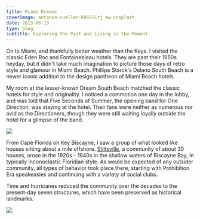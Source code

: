 ---
title: Miami Dreams
coverImage: antonio-cuellar-KDS5lCrj_ew-unsplash
date: 2013-06-13
type: blog
subtitle: Exploring the Past and Living in the Moment
---

On to Miami, and thankfully better weather than the Keys. I visited the classic Eden Roc and Fontainebleau hotels. They are past their 1950s heyday, but it didn't take much imagination to picture those days of retro style and glamour in Miami Beach. Phillipe Starck's Delano South Beach is a newer iconic addition to the design pantheon of Miami Beach hotels.

<FloridaMiami2013SlideShow />

My room at the lesser-known Dream South Beach matched the classic hotels for style and originality. I noticed a commotion one day in the lobby, and was told that Five Seconds of Summer, the opening band for One Direction, was staying at the hotel. Their fans were neither as numerous nor avid as the Directioners, though they were still waiting loyally outside the hotel for a glimpse of the band.

<Image src="DreamHotelMiami"  />
<TextCollapse src="DreamHotelMiami" />

From Cape Florida on Key Biscayne, I saw a group of what looked like houses sitting about a mile offshore. <a href="https://en.wikipedia.org/wiki/Stiltsville">Stiltsville</a>, a community of about 30 houses, arose in the 1920s - 1940s in the shallow waters of Biscayne Bay, in typically inconoclastic Floridian style. As would be expected of any outsider community, all types of behavior took place there, starting with Prohibition Era speakeasies and continuing with a variety of social clubs. 

Time and hurricanes reduced the community over the decades to the present-day seven structures, which have been preserved as historical landmarks.

<Image src="Stiltsville"  />
<TextCollapse src="Stiltsville" />